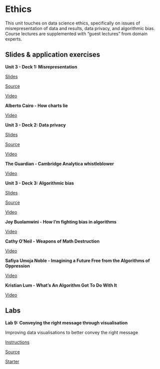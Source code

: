 # Ethics {#ethics}

This unit touches on data science ethics, specifically on issues of misrepresentation of data and results, data privacy, and algorithmic bias.
Course lectures are supplemented with "guest lectures" from domain experts.

## Slides & application exercises

::: {.slide-deck}
**Unit 3 - Deck 1: Misrepresentation**

::: {.slides}
[Slides](https://rstudio-education.github.io/datascience-box/course-materials/slides/u3-d01-misrepresentation/u3-d01-misrepresentation.html#1)
:::

::: {.source}
[Source](https://github.com/rstudio-education/datascience-box/tree/master/course-materials/slides/u3-d01-misrepresentation)
:::

::: {.video}
[Video](https://youtu.be/C_-rTKfswUI)
:::
:::

::: {.guest-lecture}
**Alberto Cairo - How charts lie**

::: {.video}
[Video](https://youtu.be/Low28hx4wyk)
:::
:::

::: {.slide-deck}
**Unit 3 - Deck 2: Data privacy**

::: {.slides}
[Slides](https://rstudio-education.github.io/datascience-box/course-materials/slides/u3-d02-privacy/u3-d02-privacy.html#1)
:::

::: {.source}
[Source](https://github.com/rstudio-education/datascience-box/tree/master/course-materials/slides/u3-d02-privacy)
:::

::: {.video}
[Video](https://youtu.be/c4fvdoNbcSw)
:::
:::

::: {.guest-lecture}
**The Guardian - Cambridge Analytica whistleblower**

::: {.video}
[Video](https://youtu.be/FXdYSQ6nu-M)
:::
:::

::: {.slide-deck}
**Unit 3 - Deck 3: Algorithmic bias**

::: {.slides}
[Slides](https://rstudio-education.github.io/datascience-box/course-materials/slides/u3-d03-algorithmic-bias/u3-d03-algorithmic-bias.html#1)
:::

::: {.source}
[Source](https://github.com/rstudio-education/datascience-box/tree/master/course-materials/slides/u3-d03-algorithmic-bias)
:::

::: {.video}
[Video](https://youtu.be/c4fvdoNbcSw)
:::
:::

::: {.guest-lecture}
**Joy Buolamwini - How I'm fighting bias in algorithms**

::: {.video}
[Video](https://youtu.be/UG_X_7g63rY)
:::
:::

::: {.guest-lecture}
**Cathy O'Neil - Weapons of Math Destruction**

::: {.video}
[Video](https://youtu.be/TQHs8SA1qpk)
:::
:::

::: {.guest-lecture}
**Safiya Umoja Noble - Imagining a Future Free from the Algorithms of Oppression**

::: {.video}
[Video](https://youtu.be/tNi_U1Bb1S0)
:::
:::

::: {.guest-lecture}
**Kristian Lum - What's An Algorithm Got To Do With It**

::: {.video}
[Video](https://youtu.be/5zxDwA99soA)
:::
:::

## Labs

::: {.lab}
**Lab 9: Conveying the right message through visualisation**

Improving data visualisations to better convey the right message

::: {.instructions}
[Instructions](https://rstudio-education.github.io/datascience-box/course-materials/lab-instructions/lab-09/lab-09-better-viz.html)
:::

::: {.source}
[Source](https://github.com/rstudio-education/datascience-box/tree/master/course-materials/lab-instructions/lab-09)
:::

::: {.starter}
[Starter](https://github.com/rstudio-education/datascience-box/tree/master/course-materials/starters/lab/lab-09-better-viz)
:::
:::
